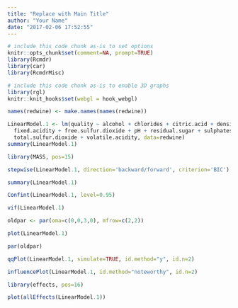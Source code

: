 ```yaml
---
title: "Replace with Main Title"
author: "Your Name"
date: "2017-02-06 17:52:55"
---
```



```r
# include this code chunk as-is to set options
knitr::opts_chunk$set(comment=NA, prompt=TRUE)
library(Rcmdr)
library(car)
library(RcmdrMisc)
```


```r
# include this code chunk as-is to enable 3D graphs
library(rgl)
knitr::knit_hooks$set(webgl = hook_webgl)
```


```r
names(redwine) <- make.names(names(redwine))
```

```r
LinearModel.1 <- lm(quality ~ alcohol + chlorides + citric.acid + density + 
  fixed.acidity + free.sulfur.dioxide + pH + residual.sugar + sulphates + 
  total.sulfur.dioxide + volatile.acidity, data=redwine)
summary(LinearModel.1)
```

```r
library(MASS, pos=15)
```


```r
stepwise(LinearModel.1, direction='backward/forward', criterion='BIC')
```

```r
summary(LinearModel.1)
```

```r
Confint(LinearModel.1, level=0.95)
```

```r
vif(LinearModel.1)
```


```r
oldpar <- par(oma=c(0,0,3,0), mfrow=c(2,2))
```


```r
plot(LinearModel.1)
```


```r
par(oldpar)
```


```r
qqPlot(LinearModel.1, simulate=TRUE, id.method="y", id.n=2)
```

```r
influencePlot(LinearModel.1, id.method="noteworthy", id.n=2)
```

```r
library(effects, pos=16)
```


```r
plot(allEffects(LinearModel.1))
```


